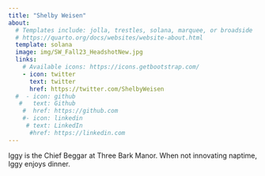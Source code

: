 ```yaml
---
title: "Shelby Weisen"
about:
  # Templates include: jolla, trestles, solana, marquee, or broadside
  # https://quarto.org/docs/websites/website-about.html
  template: solana
  image: img/SW_Fall23_HeadshotNew.jpg
  links:
    # Available icons: https://icons.getbootstrap.com/
    - icon: twitter
      text: twitter
      href: https://twitter.com/ShelbyWeisen
  #  - icon: github
   #   text: Github
    #  href: https://github.com
    #- icon: linkedin
     # text: LinkedIn
      #href: https://linkedin.com
---
```


Iggy is the Chief Beggar at Three Bark Manor. When not innovating naptime, Iggy enjoys dinner.

